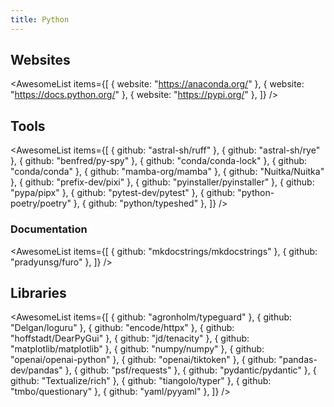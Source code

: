 ```yaml
---
title: Python
---
```


## Websites

<AwesomeList
  items={[
    { website: "https://anaconda.org/" },
    { website: "https://docs.python.org/" },
    { website: "https://pypi.org/" },
  ]}
/>

## Tools

<AwesomeList
  items={[
    { github: "astral-sh/ruff" },
    { github: "astral-sh/rye" },
    { github: "benfred/py-spy" },
    { github: "conda/conda-lock" },
    { github: "conda/conda" },
    { github: "mamba-org/mamba" },
    { github: "Nuitka/Nuitka" },
    { github: "prefix-dev/pixi" },
    { github: "pyinstaller/pyinstaller" },
    { github: "pypa/pipx" },
    { github: "pytest-dev/pytest" },
    { github: "python-poetry/poetry" },
    { github: "python/typeshed" },
  ]}
/>

### Documentation

<AwesomeList
  items={[
    { github: "mkdocstrings/mkdocstrings" },
    { github: "pradyunsg/furo" },
  ]}
/>

## Libraries

<AwesomeList
  items={[
    { github: "agronholm/typeguard" },
    { github: "Delgan/loguru" },
    { github: "encode/httpx" },
    { github: "hoffstadt/DearPyGui" },
    { github: "jd/tenacity" },
    { github: "matplotlib/matplotlib" },
    { github: "numpy/numpy" },
    { github: "openai/openai-python" },
    { github: "openai/tiktoken" },
    { github: "pandas-dev/pandas" },
    { github: "psf/requests" },
    { github: "pydantic/pydantic" },
    { github: "Textualize/rich" },
    { github: "tiangolo/typer" },
    { github: "tmbo/questionary" },
    { github: "yaml/pyyaml" },
  ]}
/>
